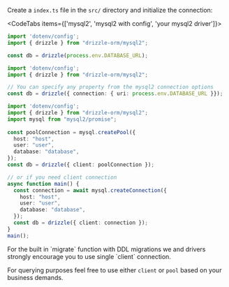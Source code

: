 
Create a `index.ts` file in the `src/` directory and initialize the connection:

<CodeTabs items={['mysql2', 'mysql2 with config', 'your mysql2 driver']}>
```typescript copy
import 'dotenv/config';
import { drizzle } from "drizzle-orm/mysql2";

const db = drizzle(process.env.DATABASE_URL);
```
```typescript copy
import 'dotenv/config';
import { drizzle } from "drizzle-orm/mysql2";

// You can specify any property from the mysql2 connection options
const db = drizzle({ connection: { uri: process.env.DATABASE_URL }});
```
```ts
import 'dotenv/config';
import { drizzle } from "drizzle-orm/mysql2";
import mysql from "mysql2/promise";
  
const poolConnection = mysql.createPool({
  host: "host",
  user: "user",
  database: "database",
});
const db = drizzle({ client: poolConnection });

// or if you need client connection
async function main() {
  const connection = await mysql.createConnection({
    host: "host",
    user: "user",
    database: "database",
  });
  const db = drizzle({ client: connection });
}
main();
```
</CodeTabs>

<Callout type="warning" emoji="⚙️">
  For the built in `migrate` function with DDL migrations we and drivers strongly encourage you to use single `client` connection.  

  For querying purposes feel free to use either `client` or `pool` based on your business demands.
</Callout>